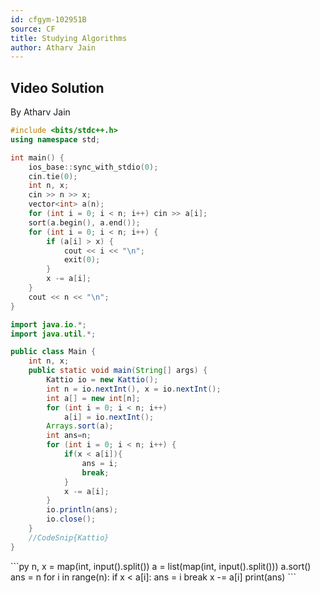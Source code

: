 ```yaml
---
id: cfgym-102951B
source: CF
title: Studying Algorithms
author: Atharv Jain
---
```

## Video Solution

By Atharv Jain

<Youtube id="wJKV92iDMpg" />

<Spoiler title="Video Solution Code">
<LanguageSection>
<CPPSection>

```cpp
#include <bits/stdc++.h>
using namespace std;

int main() {
	ios_base::sync_with_stdio(0);
	cin.tie(0);
	int n, x;
	cin >> n >> x;
	vector<int> a(n);
	for (int i = 0; i < n; i++) cin >> a[i];
	sort(a.begin(), a.end());
	for (int i = 0; i < n; i++) {
		if (a[i] > x) {
			cout << i << "\n";
			exit(0);
		}
		x -= a[i];
	}
	cout << n << "\n";
}
```

</CPPSection>
<JavaSection>

```java
import java.io.*;
import java.util.*;

public class Main {
	int n, x;
	public static void main(String[] args) {
		Kattio io = new Kattio();
		int n = io.nextInt(), x = io.nextInt();
		int a[] = new int[n];
		for (int i = 0; i < n; i++)
			a[i] = io.nextInt();
		Arrays.sort(a);
		int ans=n;
		for (int i = 0; i < n; i++) {
			if(x < a[i]){
				ans = i;
				break;
			}
			x -= a[i];
		}
		io.println(ans);
		io.close();
	}
	//CodeSnip{Kattio}
}
```

</JavaSection>

<PySection>
```py
n, x = map(int, input().split())
a = list(map(int, input().split()))
a.sort()
ans = n
for i in range(n):
	if x < a[i]:
		ans = i
		break
	x -= a[i]
print(ans)
```
</PySection>
</LanguageSection>
</Spoiler>
